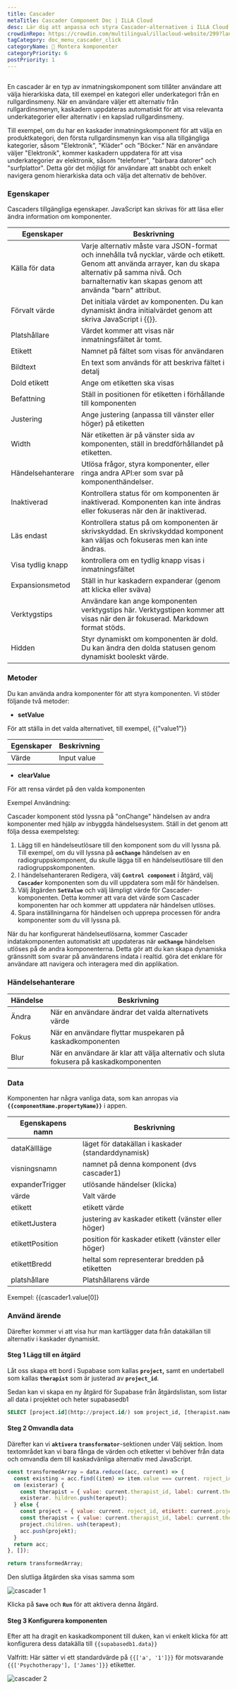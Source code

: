 ```yaml
---
title: Cascader
metaTitle: Cascader Component Doc | ILLA Cloud
desc: Lär dig att anpassa och styra Cascader-alternativen i ILLA Cloud.
crowdinRepo: https://crowdin.com/multilingual/illacloud-website/299?languages=sv&filter=basic&value=0
tagCategory: doc_menu_cascader_click
categoryName: 🧬 Montera komponenter
categoryPriority: 6
postPriority: 1
---
```


## <h2 hidden>Vad är Cascader?</h2>

En cascader är en typ av inmatningskomponent som tillåter användare att välja hierarkiska data, till exempel en kategori eller underkategori från en rullgardinsmeny. När en användare väljer ett alternativ från rullgardinsmenyn, kaskadern uppdateras automatiskt för att visa relevanta underkategorier eller alternativ i en kapslad rullgardinsmeny.

Till exempel, om du har en kaskader inmatningskomponent för att välja en produktkategori, den första rullgardinsmenyn kan visa alla tillgängliga kategorier, såsom "Elektronik", "Kläder" och "Böcker." När en användare väljer "Elektronik", kommer kaskadern uppdatera för att visa underkategorier av elektronik, såsom "telefoner", "bärbara datorer" och "surfplattor". Detta gör det möjligt för användare att snabbt och enkelt navigera genom hierarkiska data och välja det alternativ de behöver.

### Egenskaper

Cascaders tillgängliga egenskaper. JavaScript kan skrivas för att läsa eller ändra information om komponenter.

| Egenskaper        | Beskrivning                                                                                                                                                                                                              |
| ----------------- | ------------------------------------------------------------------------------------------------------------------------------------------------------------------------------------------------------------------------ |
| Källa för data    | Varje alternativ måste vara JSON-format och innehålla två nycklar, värde och etikett. Genom att använda arrayer, kan du skapa alternativ på samma nivå. Och barnalternativ kan skapas genom att använda "barn" attribut. |
| Förvalt värde     | Det initiala värdet av komponenten. Du kan dynamiskt ändra initialvärdet genom att skriva JavaScript i {{}}.                                                                                                             |
| Platshållare      | Värdet kommer att visas när inmatningsfältet är tomt.                                                                                                                                                                    |
| Etikett           | Namnet på fältet som visas för användaren                                                                                                                                                                                |
| Bildtext          | En text som används för att beskriva fältet i detalj                                                                                                                                                                     |
| Dold etikett      | Ange om etiketten ska visas                                                                                                                                                                                              |
| Befattning        | Ställ in positionen för etiketten i förhållande till komponenten                                                                                                                                                         |
| Justering         | Ange justering (anpassa till vänster eller höger) på etiketten                                                                                                                                                           |
| Width             | När etiketten är på vänster sida av komponenten, ställ in breddförhållandet på etiketten.                                                                                                                                |
| Händelsehanterare | Utlösa frågor, styra komponenter, eller ringa andra API:er som svar på komponenthändelser.                                                                                                                               |
| Inaktiverad       | Kontrollera status för om komponenten är inaktiverad. Komponenten kan inte ändras eller fokuseras när den är inaktiverad.                                                                                                |
| Läs endast        | Kontrollera status på om komponenten är skrivskyddad. En skrivskyddad komponent kan väljas och fokuseras men kan inte ändras.                                                                                            |
| Visa tydlig knapp | kontrollera om en tydlig knapp visas i inmatningsfältet                                                                                                                                                                  |
| Expansionsmetod   | Ställ in hur kaskadern expanderar (genom att klicka eller sväva)                                                                                                                                                         |
| Verktygstips      | Användare kan ange komponenten verktygstips här. Verktygstipen kommer att visas när den är fokuserad. Markdown format stöds.                                                                                             |
| Hidden            | Styr dynamiskt om komponenten är dold. Du kan ändra den dolda statusen genom dynamiskt booleskt värde.                                                                                                                   |

### Metoder

Du kan använda andra komponenter för att styra komponenten. Vi stöder följande två metoder:

-   **setValue**

För att ställa in det valda alternativet, till exempel, {{”value1”}}

| Egenskaper | Beskrivning |
| ---------- | ----------- |
| Värde      | Input value |

-   **clearValue**

För att rensa värdet på den valda komponenten 

Exempel Användning:

Cascader komponent stöd lyssna på "onChange" händelsen av andra komponenter med hjälp av inbyggda händelsesystem. Ställ in det genom att följa dessa exempelsteg:

1.  Lägg till en händelseutlösare till den komponent som du vill lyssna på. Till exempel, om du vill lyssna på **`onChange`** händelsen av en radiogruppskomponent, du skulle lägga till en händelseutlösare till den radiogruppskomponenten.
2.  I händelsehanteraren Redigera, välj **`Control component`** i åtgärd, välj **`Cascader`** komponenten som du vill uppdatera som mål för händelsen.
3.  Välj åtgärden **`SetValue`** och välj lämpligt värde för Cascader-komponenten. Detta kommer att vara det värde som Cascader komponenten har och kommer att uppdatera när händelsen utlöses.
4.  Spara inställningarna för händelsen och upprepa processen för andra komponenter som du vill lyssna på.

När du har konfigurerat händelseutlösarna, kommer Cascader indatakomponenten automatiskt att uppdateras när **`onChange`** händelsen utlöses på de andra komponenterna. Detta gör att du kan skapa dynamiska gränssnitt som svarar på användarens indata i realtid. göra det enklare för användare att navigera och interagera med din applikation.

### Händelsehanterare

| Händelse | Beskrivning                                                                           |
| -------- | ------------------------------------------------------------------------------------- |
| Ändra    | När en användare ändrar det valda alternativets värde                                 |
| Fokus    | När en användare flyttar muspekaren på kaskadkomponenten                              |
| Blur     | När en användare är klar att välja alternativ och sluta fokusera på kaskadkomponenten |

### Data

Komponenten har några vanliga data, som kan anropas via **`{{componentName.propertyName}}`** i appen.

| Egenskapens namn | Beskrivning                                         |
| ---------------- | --------------------------------------------------- |
| dataKällläge     | läget för datakällan i kaskader (standarddynamisk)  |
| visningsnamn     | namnet på denna komponent (dvs cascader1)           |
| expanderTrigger  | utlösande händelser (klicka)                        |
| värde            | Valt värde                                          |
| etikett          | etikett värde                                       |
| etikettJustera   | justering av kaskader etikett (vänster eller höger) |
| etikettPosition  | position för kaskader etikett (vänster eller höger) |
| etikettBredd     | heltal som representerar bredden på etiketten       |
| platshållare     | Platshållarens värde                                |

Exempel: {{cascader1.value[0]}

### Använd ärende

Därefter kommer vi att visa hur man kartlägger data från datakällan till alternativ i kaskader dynamiskt. 

#### Steg 1 Lägg till en åtgärd

Låt oss skapa ett bord i Supabase som kallas **`project`,** samt en undertabell som kallas **`therapist`** som är justerad av **`project_id`**.

Sedan kan vi skapa en ny åtgärd för Supabase från åtgärdslistan, som listar all data i projektet och heter supabasedb1 

```sql
SELECT [project.id](http://project.id/) som project_id, [therapist.name](http://therapist.name/) som terapeutnamn från terapeut går med i projektet terapeut.project_id = [project.id](http://project.id/)
```

#### Steg 2 Omvandla data

Därefter kan vi **`aktivera`** **`transformator`**-sektionen under Välj sektion. Inom textområdet kan vi bara fånga de värden och etiketter vi behöver från data och omvandla dem till kaskadvänliga alternativ med JavaScript.

```jsx
const transformedArray = data.reduce((acc, current) => {
  const existing = acc.find((item) => item.value === current. roject_id);
  om (existerar) {
    const therapist = { value: current.therapist_id, label: current.therapist_name };
    existerar. hildren.push(terapeut);
  } else {
    const project = { value: current. roject_id, etikett: current.project_name, barn: [] };
    const therapist = { value: current.therapist_id, label: current.therapist_name };
    project.children. ush(terapeut);
    acc.push(projekt);
  }
  return acc;
}, []);

return transformedArray;
```

Den slutliga åtgärden ska visas samma som

![cascader 1](https://cdn.illacloud.com/official-website/img/docs/cascader1.png)

Klicka på **`Save`** och **`Run`** för att aktivera denna åtgärd.

#### Steg 3 Konfigurera komponenten

Efter att ha dragit en kaskadkomponent till duken, kan vi enkelt klicka för att konfigurera dess datakälla till `{{supabasedb1.data}}` 

Valfritt: Här sätter vi ett standardvärde på `{{['a', '1']}}` för motsvarande `{{['Psychotherapy'], ['James']}}` etiketter.

![cascader 2](https://cdn.illacloud.com/official-website/img/docs/cascader0.png)
